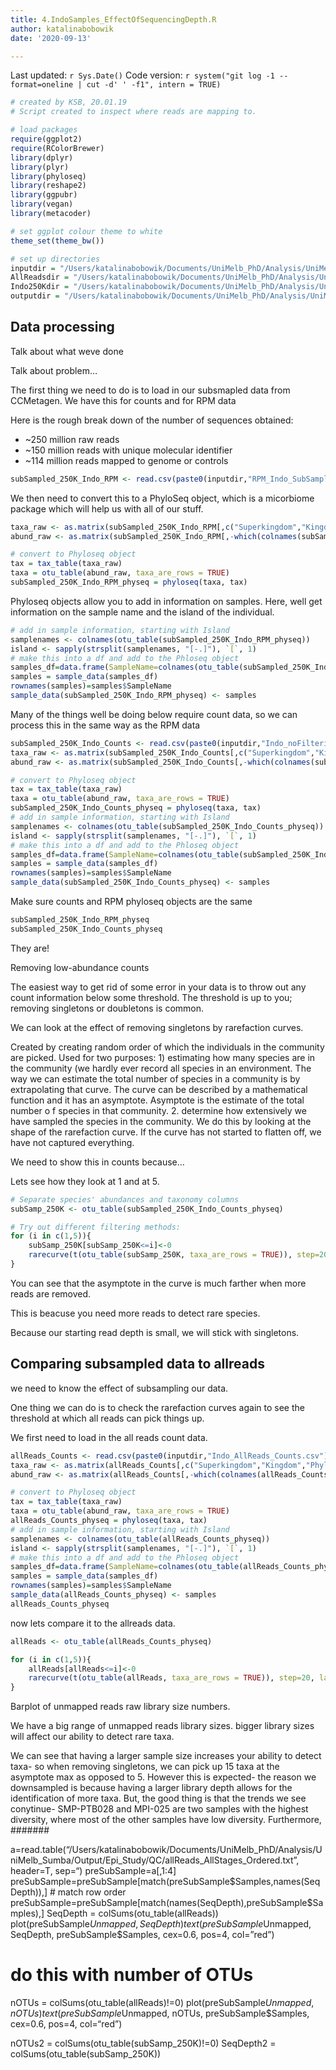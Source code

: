 ```yaml
---
title: 4.IndoSamples_EffectOfSequencingDepth.R
author: katalinabobowik
date: '2020-09-13'

---
```


Last updated: `r Sys.Date()`
Code version: `r system("git log -1 --format=oneline | cut -d' ' -f1", intern = TRUE)`


```r
# created by KSB, 20.01.19
# Script created to inspect where reads are mapping to. 

# load packages
require(ggplot2)
require(RColorBrewer)
library(dplyr)
library(plyr)
library(phyloseq)
library(reshape2)
library(ggpubr)
library(vegan)
library(metacoder)

# set ggplot colour theme to white
theme_set(theme_bw())

# set up directories
inputdir = "/Users/katalinabobowik/Documents/UniMelb_PhD/Analysis/UniMelb_Sumba/ReferenceFiles/EpiStudy/"
AllReadsdir = "/Users/katalinabobowik/Documents/UniMelb_PhD/Analysis/UniMelb_Sumba/Output/Epi_Study/All_Reads/"
Indo250Kdir = "/Users/katalinabobowik/Documents/UniMelb_PhD/Analysis/UniMelb_Sumba/Output/Epi_Study/Indo_250K/"
outputdir = "/Users/katalinabobowik/Documents/UniMelb_PhD/Analysis/UniMelb_Sumba/Output/Epi_Study/Rarefaction_Singletons/"

```

## Data processing

Talk about what weve done 

Talk about problem... 

The first thing we need to do is to load in our subsmapled data from CCMetagen.
We have this for counts and for RPM data

Here is the rough break down of the number of sequences obtained:

*  ~250 million raw reads
*  ~150 million reads with unique molecular identifier
*  ~114 million reads mapped to genome or controls

```r
subSampled_250K_Indo_RPM <- read.csv(paste0(inputdir,"RPM_Indo_SubSampled_250K.csv"),check.names=FALSE)
```

We then need to convert this to a PhyloSeq object, which is a micorbiome package 
which will help us with all of our stuff.

```r
taxa_raw <- as.matrix(subSampled_250K_Indo_RPM[,c("Superkingdom","Kingdom","Phylum", "Class", "Order","Family","Genus","Species")])
abund_raw <- as.matrix(subSampled_250K_Indo_RPM[,-which(colnames(subSampled_250K_Indo_RPM) %in% c("Superkingdom","Kingdom","Phylum", "Class", "Order","Family","Genus","Species"))])

# convert to Phyloseq object
tax = tax_table(taxa_raw)
taxa = otu_table(abund_raw, taxa_are_rows = TRUE)
subSampled_250K_Indo_RPM_physeq = phyloseq(taxa, tax)
```

Phyloseq objects allow you to add in information on samples. Here,
well get information on the sample name and the island of the individual.

```r
# add in sample information, starting with Island
samplenames <- colnames(otu_table(subSampled_250K_Indo_RPM_physeq))
island <- sapply(strsplit(samplenames, "[-.]"), `[`, 1)
# make this into a df and add to the Phloseq object
samples_df=data.frame(SampleName=colnames(otu_table(subSampled_250K_Indo_RPM_physeq)), SamplePop=island)
samples = sample_data(samples_df)
rownames(samples)=samples$SampleName
sample_data(subSampled_250K_Indo_RPM_physeq) <- samples
```

Many of the things well be doing below require count data, so we can process this in the same way as the
RPM data


```r
subSampled_250K_Indo_Counts <- read.csv(paste0(inputdir,"Indo_noFiltering_Subsampled_Counts.csv"),check.names=FALSE)
taxa_raw <- as.matrix(subSampled_250K_Indo_Counts[,c("Superkingdom","Kingdom","Phylum", "Class", "Order","Family","Genus","Species")])
abund_raw <- as.matrix(subSampled_250K_Indo_Counts[,-which(colnames(subSampled_250K_Indo_Counts) %in% c("Superkingdom","Kingdom","Phylum", "Class", "Order","Family","Genus","Species"))])

# convert to Phyloseq object
tax = tax_table(taxa_raw)
taxa = otu_table(abund_raw, taxa_are_rows = TRUE)
subSampled_250K_Indo_Counts_physeq = phyloseq(taxa, tax)
# add in sample information, starting with Island
samplenames <- colnames(otu_table(subSampled_250K_Indo_Counts_physeq))
island <- sapply(strsplit(samplenames, "[-.]"), `[`, 1)
# make this into a df and add to the Phloseq object
samples_df=data.frame(SampleName=colnames(otu_table(subSampled_250K_Indo_Counts_physeq)), SamplePop=island)
samples = sample_data(samples_df)
rownames(samples)=samples$SampleName
sample_data(subSampled_250K_Indo_Counts_physeq) <- samples
```

Make sure counts and RPM phyloseq objects are the same

```r
subSampled_250K_Indo_RPM_physeq
subSampled_250K_Indo_Counts_physeq
```

They are! 

Removing low-abundance counts

The easiest way to get rid of some error in your data is to throw out any count information below some threshold. 
The threshold is up to you; removing singletons or doubletons is common.

We can look at the effect of removing singletons by rarefaction curves.

Created by creating random order of which the individuals in the community are picked. 
Used for two purposes: 1) estimating how many species are in the community (we hardly ever record all species in an environment. The way we can estimate the total number of species in a community is by extrapolating that curve. The curve can be described by a mathematical function and it has an asymptote. Asymptote is  the estimate of the total number o f species in that community. 
2. determine how extensively we have sampled the species in the community. We do this by looking at the shape of the rarefaction curve. If the curve has not started to flatten off, we have not captured everything. 

We need to show this in counts because...

Lets see how they look at 1 and at 5. 

```r
# Separate species' abundances and taxonomy columns
subSamp_250K <- otu_table(subSampled_250K_Indo_Counts_physeq)

# Try out different filtering methods:
for (i in c(1,5)){
	subSamp_250K[subSamp_250K<=i]<-0
	rarecurve(t(otu_table(subSamp_250K, taxa_are_rows = TRUE)), step=20, label=T, xlab="Counts",ylab="Number Species",main=paste("Removing Reads",i,"And Below",sep=" "))
}
```

You can see that the asymptote in the curve is much farther when more reads are removed.

This is beacuse you need more reads to detect rare species.

Because our starting read depth is small, we will stick with singletons.

## Comparing subsampled data to allreads
we need to know the effect of subsampling our data.

One thing we can do is to check the rarefaction curves again to see the threshold at which all reads
can pick things up.

We first need  to load in the all reads count data. 

```r
allReads_Counts <- read.csv(paste0(inputdir,"Indo_AllReads_Counts.csv"),check.names=FALSE)
taxa_raw <- as.matrix(allReads_Counts[,c("Superkingdom","Kingdom","Phylum", "Class", "Order","Family","Genus","Species")])
abund_raw <- as.matrix(allReads_Counts[,-which(colnames(allReads_Counts) %in% c("Superkingdom","Kingdom","Phylum", "Class", "Order","Family","Genus","Species"))])

# convert to Phyloseq object
tax = tax_table(taxa_raw)
taxa = otu_table(abund_raw, taxa_are_rows = TRUE)
allReads_Counts_physeq = phyloseq(taxa, tax)
# add in sample information, starting with Island
samplenames <- colnames(otu_table(allReads_Counts_physeq))
island <- sapply(strsplit(samplenames, "[-.]"), `[`, 1)
# make this into a df and add to the Phloseq object
samples_df=data.frame(SampleName=colnames(otu_table(allReads_Counts_physeq)), SamplePop=island)
samples = sample_data(samples_df)
rownames(samples)=samples$SampleName
sample_data(allReads_Counts_physeq) <- samples
allReads_Counts_physeq
```

now lets compare it to the allreads data.

```r
allReads <- otu_table(allReads_Counts_physeq)

for (i in c(1,5)){
	allReads[allReads<=i]<-0
	rarecurve(t(otu_table(allReads, taxa_are_rows = TRUE)), step=20, label=T, xlab="Counts",ylab="Number Species", main=paste("Removing Reads",i,"And Below",sep=" "))
}
```
Barplot of unmapped reads raw library size numbers.

We have a big range of unmapped reads library sizes. bigger library sizes will affect 
our ability to detect rare taxa.

We can see that having a larger sample size increases your ability to detect taxa- so 
when removing singletons, we can pick up 15 taxa at the asymptote max as opposed to 5.
However this is expected- the reason we downsampled is because having a larger library depth
allows for the identification of more taxa. But, the good thing is that the trends we see conytinue-
SMP-PTB028 and MPI-025 are two samples with the highest diversity, where most of the other samples
have low diversity. Furthermore, 
#######

a=read.table("/Users/katalinabobowik/Documents/UniMelb_PhD/Analysis/UniMelb_Sumba/Output/Epi_Study/QC/allReads_AllStages_Ordered.txt", header=T, sep="\t")
preSubSample=a[,1:4]
preSubSample=preSubSample[match(preSubSample$Samples,names(SeqDepth)),]
# match row order
preSubSample=preSubSample[match(names(SeqDepth),preSubSample$Samples),]
SeqDepth = colSums(otu_table(allReads))
plot(preSubSample$Unmapped, SeqDepth)
text(preSubSample$Unmapped, SeqDepth, preSubSample$Samples, cex=0.6, pos=4, col="red") 

# do this with number of OTUs
nOTUs = colSums(otu_table(allReads)!=0)
plot(preSubSample$Unmapped, nOTUs)
text(preSubSample$Unmapped, nOTUs, preSubSample$Samples, cex=0.6, pos=4, col="red") 

nOTUs2 = colSums(otu_table(subSamp_250K)!=0)
SeqDepth2 = colSums(otu_table(subSamp_250K))

